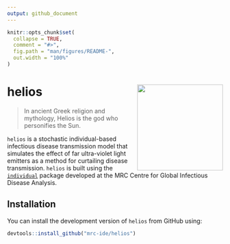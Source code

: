 ```yaml
---
output: github_document
---
```


<!-- README.md is generated from README.Rmd. Please edit that file -->

```r
knitr::opts_chunk$set(
  collapse = TRUE,
  comment = "#>",
  fig.path = "man/figures/README-",
  out.width = "100%"
)
```

# helios <img src="man/figures/helios_hex.png" align="right" height="200" style="float:right; height:200px;">


<!-- badges: start -->
<!-- badges: end -->

> In ancient Greek religion and mythology, Helios is the god who personifies the Sun.

`helios` is a stochastic individual-based infectious disease transmission model that simulates the effect of far ultra-violet light emitters as a method for curtailing disease transmission.
`helios` is built using the [`individual`](https://github.com/mrc-ide/individual) package developed at the MRC Centre for Global Infectious Disease Analysis.

## Installation

You can install the development version of `helios` from GitHub using:

``` r
devtools::install_github("mrc-ide/helios")
```
